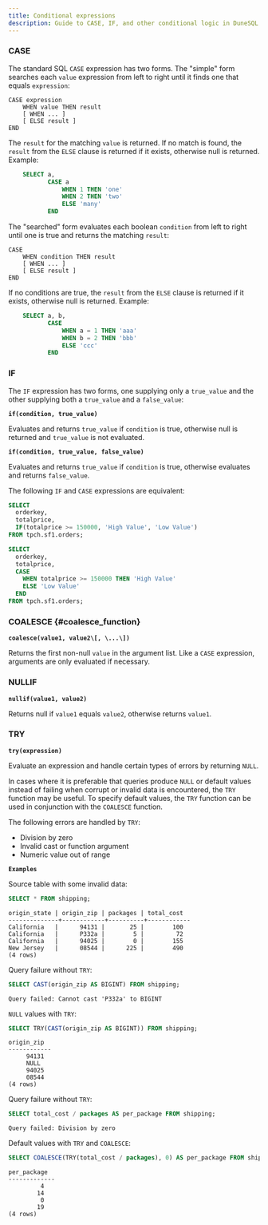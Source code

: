 ```yaml
---
title: Conditional expressions
description: Guide to CASE, IF, and other conditional logic in DuneSQL.
---
```


### CASE 

The standard SQL `CASE` expression has two forms. The "simple" form
searches each `value` expression from left to right until it finds one
that equals `expression`:

``` text
CASE expression
    WHEN value THEN result
    [ WHEN ... ]
    [ ELSE result ]
END
```

The `result` for the matching `value` is returned. If no match is found,
the `result` from the `ELSE` clause is returned if it exists, otherwise
null is returned. Example:
```sql
    SELECT a,
           CASE a
               WHEN 1 THEN 'one'
               WHEN 2 THEN 'two'
               ELSE 'many'
           END
```
The "searched" form evaluates each boolean `condition` from left to
right until one is true and returns the matching `result`:

``` text
CASE
    WHEN condition THEN result
    [ WHEN ... ]
    [ ELSE result ]
END
```

If no conditions are true, the `result` from the `ELSE` clause is
returned if it exists, otherwise null is returned. Example:
```sql
    SELECT a, b,
           CASE
               WHEN a = 1 THEN 'aaa'
               WHEN b = 2 THEN 'bbb'
               ELSE 'ccc'
           END
```
### IF 

The `IF` expression has two forms, one supplying only a `true_value` and
the other supplying both a `true_value` and a `false_value`:

**``if(condition, true_value)``**

Evaluates and returns `true_value` if `condition` is true, otherwise
null is returned and `true_value` is not evaluated.


**``if(condition, true_value, false_value)``**

Evaluates and returns `true_value` if `condition` is true, otherwise
evaluates and returns `false_value`.

The following `IF` and `CASE` expressions are equivalent:

``` sql
SELECT
  orderkey,
  totalprice,
  IF(totalprice >= 150000, 'High Value', 'Low Value')
FROM tpch.sf1.orders;
```

``` sql
SELECT
  orderkey,
  totalprice,
  CASE
    WHEN totalprice >= 150000 THEN 'High Value'
    ELSE 'Low Value'
  END
FROM tpch.sf1.orders;
```


### COALESCE \{#coalesce_function}

**``coalesce(value1, value2\[, \...\])``**

Returns the first non-null `value` in the argument list. Like a `CASE`
expression, arguments are only evaluated if necessary.

### NULLIF

**``nullif(value1, value2)``**

Returns null if `value1` equals `value2`, otherwise returns `value1`.

### TRY

**``try(expression)``**

Evaluate an expression and handle certain types of errors by returning
`NULL`.

In cases where it is preferable that queries produce `NULL` or default
values instead of failing when corrupt or invalid data is encountered,
the `TRY` function may be useful. To specify default values, the `TRY`
function can be used in conjunction with the `COALESCE` function.

The following errors are handled by `TRY`:

-   Division by zero
-   Invalid cast or function argument
-   Numeric value out of range

**``Examples``**

Source table with some invalid data:

``` sql
SELECT * FROM shipping;
```

``` text
origin_state | origin_zip | packages | total_cost
--------------+------------+----------+------------
California   |      94131 |       25 |        100
California   |      P332a |        5 |         72
California   |      94025 |        0 |        155
New Jersey   |      08544 |      225 |        490
(4 rows)
```

Query failure without `TRY`:

``` sql
SELECT CAST(origin_zip AS BIGINT) FROM shipping;
```

``` text
Query failed: Cannot cast 'P332a' to BIGINT
```

`NULL` values with `TRY`:

``` sql
SELECT TRY(CAST(origin_zip AS BIGINT)) FROM shipping;
```

``` text
origin_zip
------------
     94131
     NULL
     94025
     08544
(4 rows)
```

Query failure without `TRY`:

``` sql
SELECT total_cost / packages AS per_package FROM shipping;
```

``` text
Query failed: Division by zero
```

Default values with `TRY` and `COALESCE`:

``` sql
SELECT COALESCE(TRY(total_cost / packages), 0) AS per_package FROM shipping;
```

``` text
per_package
-------------
         4
        14
         0
        19
(4 rows)
```
